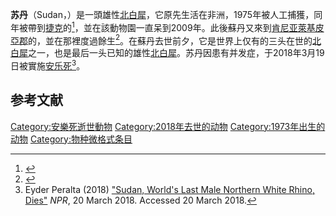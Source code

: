 {{Infobox animal
| name                    = 蘇丹<br>Sudan
| image                   = Ceratotherium simum cottoni -Ol Pejeta Conservancy, Kenya.jpg
| image_size              = 310px
| caption                 = 2010年6月，位於[[肯尼亚|肯尼亚]][[萊基皮亞郡|萊基皮亞郡]]{{link-en|奥尔佩耶塔保护区|Ol Pejeta Conservancy}}的蘇丹
| species                 = [[北白犀|北白犀]]
| gender                  = 雄性
| birth_date              = 1973年
| birth_place             = [[苏丹|苏丹]]{{link-en|蘇丹南部自治區|Southern Sudan Autonomous Region (1972–83)}}
| death_date              ={{death date and age|2018|3|19|1973|03|19|df=y}}<ref name=Papuananimals1>{{cite news|title=In captivity|url=http://mammals-of-papua.webs.com/whiterhino.htm|archive-url=https://archive.is/20141207163226/http://mammals-of-papua.webs.com/whiterhino.htm|url-status=yes|archive-date=2014-12-07|accessdate=2014-12-07|publisher=Papuan Animals}}</ref>{{dubious|date=March 2018}} <!-- caught in the wild, the birthdate can hardly be that precise; http://www.rhinoresourcecenter.com/pdf_files/121/1216651198.pdf says the estimate is 1972 !-->
| death_place             =[[肯尼亚|肯尼亚]][[萊基皮亞郡|萊基皮亞郡]]{{link-en|奥尔佩耶塔保护区|Ol Pejeta Conservancy}}
| resting_place           =
| known                   = 已知的最後一頭雄性北白犀<ref name=discoverynews1>{{cite news|title=ENDANGERED SPECIES Rare White Rhino Dies, Breed Close to Extinction|url=http://news.discovery.com/animals/endangered-species/rare-white-rhino-dies-breed-close-to-extinction-141020.htm|accessdate=2014-10-20|publisher=Discovery News|date=2014-10-20|url-status=no|archiveurl=https://web.archive.org/web/20141023002906/http://news.discovery.com/animals/endangered-species/rare-white-rhino-dies-breed-close-to-extinction-141020.htm|archivedate=2014-10-23}}</ref>
}}
'''苏丹'''（Sudan，{{bd|1973年||2018年|3月19日|catIdx=Sudan}}）是一頭雄性[[北白犀|北白犀]]，它原先生活在非洲，1975年被人工捕獲，同年被帶到[[捷克|捷克]]的{{link-en|拉貝河畔皇宮野生動物園|Safari Park Dvůr Králové}}<ref>{{Cite web|title=Mládě milénia: Cesta k úspěchu|url=http://www.rozhlas.cz/priroda/porady/_zprava/6225|accessdate=2018-06-06|date=2000-04-11|publisher=Czech Radio|archive-date=2018-03-24|archive-url=https://web.archive.org/web/20180324082813/http://www.rozhlas.cz/priroda/porady/_zprava/6225|dead-url=no}}</ref>，並在該動物園一直呆到2009年。此後蘇丹又來到[[肯尼亚|肯尼亚]][[萊基皮亞郡|萊基皮亞郡]]的{{link-en|奥尔佩耶塔保护区|Ol Pejeta Conservancy}}，並在那裡度過餘生<ref name="Khomami1">{{Cite news|author=Khomami|first=Nadia|title=Death of white rhino in Kenya leaves only six animals alive in the world|url=https://www.theguardian.com/environment/2014/oct/18/northern-white-rhino-dies-six-alive-world|accessdate=2014-12-07|publisher=The Guardian|archiveurl=https://web.archive.org/web/20141209092742/http://www.theguardian.com/environment/2014/oct/18/northern-white-rhino-dies-six-alive-world|archivedate=2014-12-09|dead-url=no}}</ref>。在蘇丹去世前夕，它是世界上仅有的三头在世的[[北白犀|北白犀]]之一，也是最后一头已知的雄性[[北白犀|北白犀]]。苏丹因患有并发症，于2018年3月19日被實施[[安乐死|安乐死]]<ref name="NPR">Eyder Peralta (2018) [https://www.npr.org/sections/parallels/2018/03/20/591075801/sudan-worlds-last-male-northern-white-rhino-dies "Sudan, World's Last Male Northern White Rhino, Dies"] {{Wayback|url=https://www.npr.org/sections/parallels/2018/03/20/591075801/sudan-worlds-last-male-northern-white-rhino-dies |date=20180320143156 }} ''NPR'', 20 March 2018. Accessed 20 March 2018.</ref>。

== 参考文献 ==
{{Reflist}}

[[Category:安樂死逝世動物|Category:安樂死逝世動物]]
[[Category:2018年去世的动物|Category:2018年去世的动物]]
[[Category:1973年出生的动物|Category:1973年出生的动物]]
[[Category:物种微格式条目|Category:物种微格式条目]]